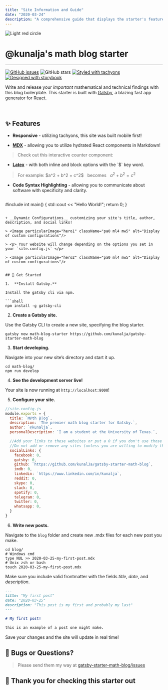 ```yaml
---
title: "Site Information and Guide"
date: "2020-03-24"
description: "A comprehensive guide that displays the starter's features and explains how to extend and modify them."
---
```


<Image particularImage="favicon" className="mw3 center" alt="Light red circle"/>
<h1 className="tc">@kunalja's math blog starter</h1>
<hr className="b--near-white" />

[![GitHub issues](https://img.shields.io/github/issues/kunalja/gatsby-starter-math-blog?style=for-the-badge)](https://www.github.com/kunalja/gatsby-starter-math-blog/issues)
![GitHub stars](https://img.shields.io/github/stars/kunalja/gatsby-starter-math-blog?style=for-the-badge)
[![Styled with tachyons](https://img.shields.io/badge/styled%20with-tachyons-9cf?style=for-the-badge)](https://tachyons.io)
[![Designed with storybook](https://img.shields.io/badge/Designed%20with-storybook-ff69b4?style=for-the-badge)](https://storybook.js.org)

Write and release your _important_ mathematical and technical findings with this blog boilerplate. This starter is built with [Gatsby](https://www.gatsbyjs.org), a blazing fast app generator for React.

&ensp;
&ensp;

## ✨ Features

+ __Responsive__ - utilizing tachyons, this site was built mobile first!

+ __[MDX](https://mdxjs.com)__ - allowing you to utilize hydrated React components in Markdown!
> Check out this interactive counter component:
<Counter />

+ __[Latex](https://katex.org)__ - with both inline and block options with the \`$\` key word.
> For example: \$a^2 + b^2 = c^2\$ &nbsp; becomes &nbsp; $a^2 + b^2 = c^2$

+ __Code Syntax Highlighting__ - allowing you to communicate about software with specificity and clarity.
> ```cpp
  #include <iostream>
  int main() {
      std::cout << "Hello World!";
      return 0;
  }
  ```

+ __Dynamic Configurations__ customizing your site's title, author, description, and social links!

> <Image particularImage="hero1" className="pa0 ml4 mw5" alt="Display of custom configurations"/>

> <p> Your website will change depending on the options you set in your `site.config.js` </p>

> <Image particularImage="hero2" className="pa0 ml4 mw5" alt="Display of custom configurations"/>


## 🚀 Get Started

1.  **Install Gatsby.**

  Install the gatsby cli via npm.

  ```shell
  npm install -g gatsby-cli
  ```

2.  **Create a Gatsby site.**

  Use the Gatsby CLI to create a new site, specifying the blog starter.

  ```shell
  gatsby new math-blog-starter https://github.com/kunalja/gatsby-starter-math-blog
  ```

3.  **Start developing.**

  Navigate into your new site’s directory and start it up.

  ```shell
  cd math-blog/
  npm run develop
  ```

4.  **See the development server live!**

  Your site is now running at `http://localhost:8000`!

5. **Configure your site.**

  ```js
  //site.config.js
  module.exports = {
    title: `M@th B|og`,
    description: `The premier math blog starter for Gatsby.`,
    author: `@kunalja`,
    personalDescription: `I am a student at the University of Texas.`,

    //Add your links to these websites or put a 0 if you don't use those sites
    //Do not add or remove any sites (unless you are willing to modify the grapql in pages/index.js)
    socialLinks: {
      facebook: 0,
      gatsby: 0,
      github: `https://github.com/kunalJa/gatsby-starter-math-blog`,
      imdb: 0,
      linkedin: `https://www.linkedin.com/in/kunalja`,
      reddit: 0,
      skype: 0,
      slack: 0,
      spotify: 0,
      telegram: 0,
      twitter: 0,
      whatsapp: 0,
    }
  }
  ```

6.  **Write new posts.**

  Navigate to the `blog` folder and create new .mdx files for each new post you make.

  ```shell
  cd blog/
  # Windows cmd
  type NUL >> 2020-03-25-my-first-post.mdx
  # Unix zsh or bash
  touch 2020-03-25-my-first-post.mdx
  ```

  Make sure you include valid frontmatter with the fields _title_, _date_, and _description_.

  ```Markdown
  ---
  title: "My first post"
  date: "2020-03-25"
  description: "This post is my first and probably my last"
  ---

  # My first post!

  this is an example of a post one might make.
  ```

  Save your changes and the site will update in real time!

## 🐞 Bugs or Questions?
>Please send them my way at [gatsby-starter-math-blog/issues](https://www.github.com/kunalja/gatsby-starter-math-blog/issues)

## 💖 Thank you for checking this starter out
